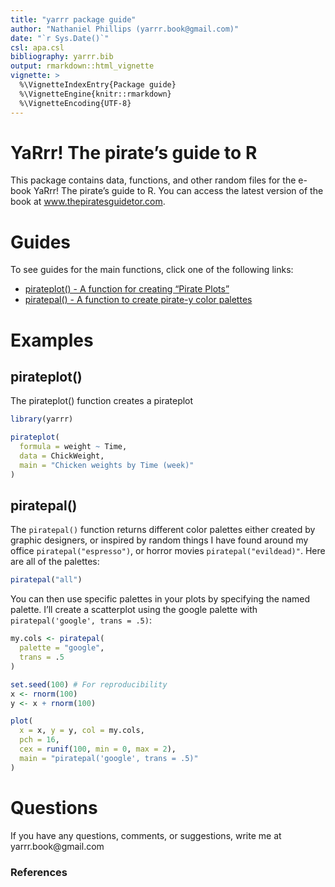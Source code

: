 ```yaml
---
title: "yarrr package guide"
author: "Nathaniel Phillips (yarrr.book@gmail.com)"
date: "`r Sys.Date()`"
csl: apa.csl
bibliography: yarrr.bib
output: rmarkdown::html_vignette
vignette: >
  %\VignetteIndexEntry{Package guide}
  %\VignetteEngine{knitr::rmarkdown}
  %\VignetteEncoding{UTF-8}
---
```


# YaRrr! The pirate's guide to R

This package contains data, functions, and other random files for the e-book YaRrr! The pirate's guide to R. You can access the latest version of the book at [www.thepiratesguidetor.com](www.thepiratesguidetor.com).


# Guides

To see guides for the main functions, click one of the following links:

- [pirateplot() - A function for creating "Pirate Plots"](pirateplot.html)
- [piratepal() - A function to create pirate-y color palettes](piratepal.html)

# Examples

## pirateplot()

The pirateplot() function creates a pirateplot

```r
library(yarrr)
```

```r
pirateplot(
  formula = weight ~ Time,
  data = ChickWeight,
  main = "Chicken weights by Time (week)"
)
```

## piratepal()

The `piratepal()` function returns different color palettes either created by graphic designers, or inspired by random things I have found around my office `piratepal("espresso")`, or horror movies `piratepal("evildead)"`. Here are all of the palettes:

```r
piratepal("all")
```

You can then use specific palettes in your plots by specifying the named palette. I'll create a scatterplot using the google palette with `piratepal('google', trans = .5)`:

```r
my.cols <- piratepal(
  palette = "google",
  trans = .5
)

set.seed(100) # For reproducibility
x <- rnorm(100)
y <- x + rnorm(100)

plot(
  x = x, y = y, col = my.cols,
  pch = 16,
  cex = runif(100, min = 0, max = 2),
  main = "piratepal('google', trans = .5)"
)
```


# Questions

If you have any questions, comments, or suggestions, write me at yarrr.book@gmail.com

### References
